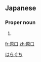 ==Japanese==
{{ja-kanjitab|原|口}}

===Proper noun===
{{ja-pos|proper|はらぐち}}

# {{surname|lang=ja}}

[[Category:Japanese surnames|はらぐち]]

[[fr:原口]]
[[zh:原口]]